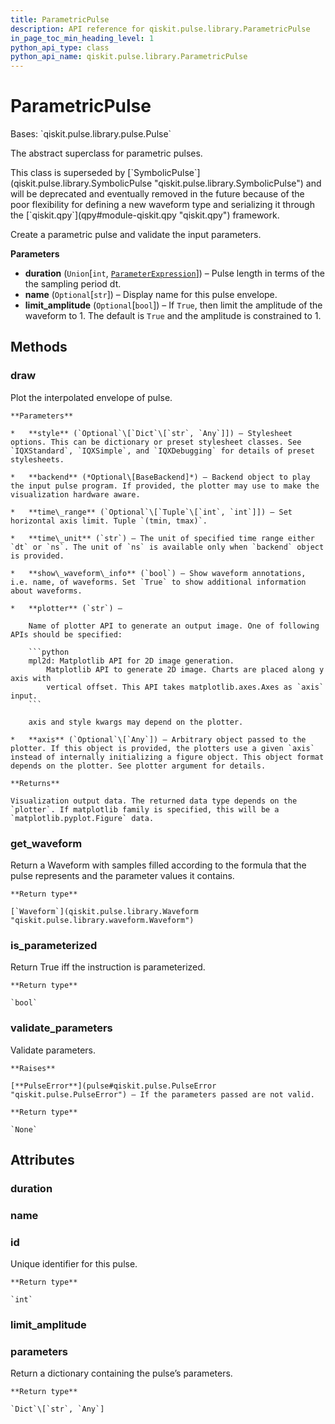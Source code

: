 ```yaml
---
title: ParametricPulse
description: API reference for qiskit.pulse.library.ParametricPulse
in_page_toc_min_heading_level: 1
python_api_type: class
python_api_name: qiskit.pulse.library.ParametricPulse
---
```


# ParametricPulse

<Class id="qiskit.pulse.library.ParametricPulse" isDedicatedPage={true} github="https://github.com/qiskit/qiskit/tree/stable/0.21/qiskit/pulse/library/parametric_pulses.py" signature="ParametricPulse(duration, name=None, limit_amplitude=None)" modifiers="class">
  Bases: `qiskit.pulse.library.pulse.Pulse`

  The abstract superclass for parametric pulses.

  <Admonition title="Warning" type="caution">
    This class is superseded by [`SymbolicPulse`](qiskit.pulse.library.SymbolicPulse "qiskit.pulse.library.SymbolicPulse") and will be deprecated and eventually removed in the future because of the poor flexibility for defining a new waveform type and serializing it through the [`qiskit.qpy`](qpy#module-qiskit.qpy "qiskit.qpy") framework.
  </Admonition>

  Create a parametric pulse and validate the input parameters.

  **Parameters**

  *   **duration** (`Union`\[`int`, [`ParameterExpression`](qiskit.circuit.ParameterExpression "qiskit.circuit.parameterexpression.ParameterExpression")]) – Pulse length in terms of the the sampling period dt.
  *   **name** (`Optional`\[`str`]) – Display name for this pulse envelope.
  *   **limit\_amplitude** (`Optional`\[`bool`]) – If `True`, then limit the amplitude of the waveform to 1. The default is `True` and the amplitude is constrained to 1.

  ## Methods

  ### draw

  <Function id="qiskit.pulse.library.ParametricPulse.draw" signature="ParametricPulse.draw(style=None, backend=None, time_range=None, time_unit='dt', show_waveform_info=True, plotter='mpl2d', axis=None)">
    Plot the interpolated envelope of pulse.

    **Parameters**

    *   **style** (`Optional`\[`Dict`\[`str`, `Any`]]) – Stylesheet options. This can be dictionary or preset stylesheet classes. See `IQXStandard`, `IQXSimple`, and `IQXDebugging` for details of preset stylesheets.

    *   **backend** (*Optional\[BaseBackend]*) – Backend object to play the input pulse program. If provided, the plotter may use to make the visualization hardware aware.

    *   **time\_range** (`Optional`\[`Tuple`\[`int`, `int`]]) – Set horizontal axis limit. Tuple `(tmin, tmax)`.

    *   **time\_unit** (`str`) – The unit of specified time range either `dt` or `ns`. The unit of `ns` is available only when `backend` object is provided.

    *   **show\_waveform\_info** (`bool`) – Show waveform annotations, i.e. name, of waveforms. Set `True` to show additional information about waveforms.

    *   **plotter** (`str`) –

        Name of plotter API to generate an output image. One of following APIs should be specified:

        ```python
        mpl2d: Matplotlib API for 2D image generation.
            Matplotlib API to generate 2D image. Charts are placed along y axis with
            vertical offset. This API takes matplotlib.axes.Axes as `axis` input.
        ```

        axis and style kwargs may depend on the plotter.

    *   **axis** (`Optional`\[`Any`]) – Arbitrary object passed to the plotter. If this object is provided, the plotters use a given `axis` instead of internally initializing a figure object. This object format depends on the plotter. See plotter argument for details.

    **Returns**

    Visualization output data. The returned data type depends on the `plotter`. If matplotlib family is specified, this will be a `matplotlib.pyplot.Figure` data.
  </Function>

  ### get\_waveform

  <Function id="qiskit.pulse.library.ParametricPulse.get_waveform" signature="ParametricPulse.get_waveform()" modifiers="abstract">
    Return a Waveform with samples filled according to the formula that the pulse represents and the parameter values it contains.

    **Return type**

    [`Waveform`](qiskit.pulse.library.Waveform "qiskit.pulse.library.waveform.Waveform")
  </Function>

  ### is\_parameterized

  <Function id="qiskit.pulse.library.ParametricPulse.is_parameterized" signature="ParametricPulse.is_parameterized()">
    Return True iff the instruction is parameterized.

    **Return type**

    `bool`
  </Function>

  ### validate\_parameters

  <Function id="qiskit.pulse.library.ParametricPulse.validate_parameters" signature="ParametricPulse.validate_parameters()" modifiers="abstract">
    Validate parameters.

    **Raises**

    [**PulseError**](pulse#qiskit.pulse.PulseError "qiskit.pulse.PulseError") – If the parameters passed are not valid.

    **Return type**

    `None`
  </Function>

  ## Attributes

  ### duration

  <Attribute id="qiskit.pulse.library.ParametricPulse.duration" />

  ### name

  <Attribute id="qiskit.pulse.library.ParametricPulse.name" />

  ### id

  <Attribute id="qiskit.pulse.library.ParametricPulse.id">
    Unique identifier for this pulse.

    **Return type**

    `int`
  </Attribute>

  ### limit\_amplitude

  <Attribute id="qiskit.pulse.library.ParametricPulse.limit_amplitude" attributeValue="True" />

  ### parameters

  <Attribute id="qiskit.pulse.library.ParametricPulse.parameters">
    Return a dictionary containing the pulse’s parameters.

    **Return type**

    `Dict`\[`str`, `Any`]
  </Attribute>
</Class>


